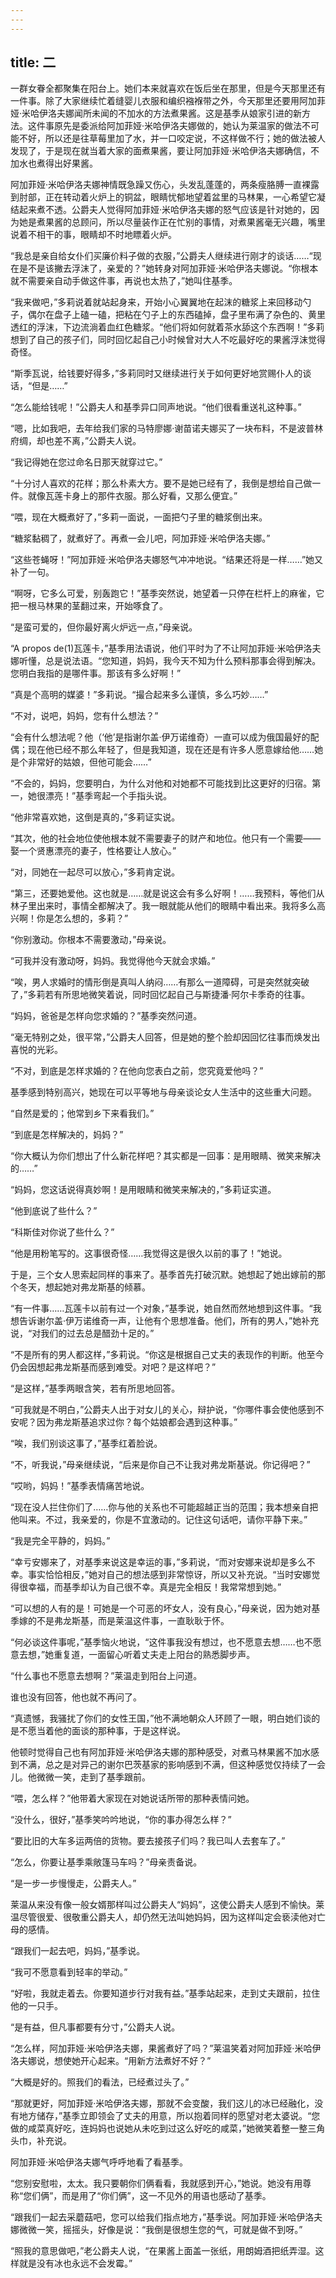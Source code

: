```yaml
---
---
---
```

title: 二
---




一群女眷全都聚集在阳台上。她们本来就喜欢在饭后坐在那里，但是今天那里还有一件事。除了大家继续忙着缝婴儿衣服和编织襁褓带之外，今天那里还要用阿加菲娅·米哈伊洛夫娜闻所未闻的不加水的方法煮果酱。这是基季从娘家引进的新方法。这件事原先是委派给阿加菲娅·米哈伊洛夫娜做的，她认为莱温家的做法不可能不好，所以还是往草莓里加了水，并一口咬定说，不这样做不行；她的做法被人发现了，于是现在就当着大家的面煮果酱，要让阿加菲娅·米哈伊洛夫娜确信，不加水也煮得出好果酱。

阿加菲娅·米哈伊洛夫娜神情既急躁又伤心，头发乱蓬蓬的，两条瘦胳膊一直裸露到肘部，正在转动着火炉上的铜盆，眼睛忧郁地望着盆里的马林果，一心希望它凝结起来煮不透。公爵夫人觉得阿加菲娅·米哈伊洛夫娜的怒气应该是针对她的，因为她是煮果酱的总顾问，所以尽量装作正在忙别的事情，对煮果酱毫无兴趣，嘴里说着不相干的事，眼睛却不时地瞟着火炉。

“我总是亲自给女仆们买廉价料子做的衣服，”公爵夫人继续进行刚才的谈话……“现在是不是该撇去浮沫了，亲爱的？”她转身对阿加菲娅·米哈伊洛夫娜说。“你根本就不需要亲自动手做这件事，再说也太热了，”她叫住基季。

“我来做吧，”多莉说着就站起身来，开始小心翼翼地在起沫的糖浆上来回移动勺子，偶尔在盘子上磕一磕，把粘在勺子上的东西磕掉，盘子里布满了杂色的、黄里透红的浮沫，下边流淌着血红色糖浆。“他们将如何就着茶水舔这个东西啊！”多莉想到了自己的孩子们，同时回忆起自己小时候曾对大人不吃最好吃的果酱浮沫觉得奇怪。

“斯季瓦说，给钱要好得多，”多莉同时又继续进行关于如何更好地赏赐仆人的谈话，“但是……”

“怎么能给钱呢！”公爵夫人和基季异口同声地说。“他们很看重送礼这种事。”

“嗯，比如我吧，去年给我们家的马特廖娜·谢苗诺夫娜买了一块布料，不是波普林府绸，却也差不离，”公爵夫人说。

“我记得她在您过命名日那天就穿过它。”

“十分讨人喜欢的花样；那么朴素大方。要不是她已经有了，我倒是想给自己做一件。就像瓦莲卡身上的那件衣服。那么好看，又那么便宜。”

“喂，现在大概煮好了，”多莉一面说，一面把勺子里的糖浆倒出来。

“糖浆黏稠了，就煮好了。再煮一会儿吧，阿加菲娅·米哈伊洛夫娜。”

“这些苍蝇呀！”阿加菲娅·米哈伊洛夫娜怒气冲冲地说。“结果还将是一样……”她又补了一句。

“啊呀，它多么可爱，别轰跑它！”基季突然说，她望着一只停在栏杆上的麻雀，它把一根马林果的茎翻过来，开始啄食了。

“是蛮可爱的，但你最好离火炉远一点，”母亲说。

“A propos de(1)瓦莲卡，”基季用法语说，他们平时为了不让阿加菲娅·米哈伊洛夫娜听懂，总是说法语。“您知道，妈妈，我今天不知为什么预料那事会得到解决。您明白我指的是哪件事。那该有多么好啊！”

“真是个高明的媒婆！”多莉说。“撮合起来多么谨慎，多么巧妙……”

“不对，说吧，妈妈，您有什么想法？”

“会有什么想法呢？他（‘他’是指谢尔盖·伊万诺维奇）一直可以成为俄国最好的配偶；现在他已经不那么年轻了，但是我知道，现在还是有许多人愿意嫁给他……她是个非常好的姑娘，但他可能会……”

“不会的，妈妈，您要明白，为什么对他和对她都不可能找到比这更好的归宿。第一，她很漂亮！”基季弯起一个手指头说。

“他非常喜欢她，这倒是真的，”多莉证实说。

“其次，他的社会地位使他根本就不需要妻子的财产和地位。他只有一个需要——娶一个贤惠漂亮的妻子，性格要让人放心。”

“对，同她在一起尽可以放心，”多莉肯定说。

“第三，还要她爱他。这也就是……就是说这会有多么好啊！……我预料，等他们从林子里出来时，事情全都解决了。我一眼就能从他们的眼睛中看出来。我将多么高兴啊！你是怎么想的，多莉？”

“你别激动。你根本不需要激动，”母亲说。

“可我并没有激动呀，妈妈。我觉得他今天就会求婚。”

“唉，男人求婚时的情形倒是真叫人纳闷……有那么一道障碍，可是突然就突破了，”多莉若有所思地微笑着说，同时回忆起自己与斯捷潘·阿尔卡季奇的往事。

“妈妈，爸爸是怎样向您求婚的？”基季突然问道。

“毫无特别之处，很平常，”公爵夫人回答，但是她的整个脸却因回忆往事而焕发出喜悦的光彩。

“不对，到底是怎样求婚的？在他向您表白之前，您究竟爱他吗？”

基季感到特别高兴，她现在可以平等地与母亲谈论女人生活中的这些重大问题。

“自然是爱的；他常到乡下来看我们。”

“到底是怎样解决的，妈妈？”

“你大概认为你们想出了什么新花样吧？其实都是一回事：是用眼睛、微笑来解决的……”

“妈妈，您这话说得真妙啊！是用眼睛和微笑来解决的，”多莉证实道。

“他到底说了些什么？”

“科斯佳对你说了些什么？”

“他是用粉笔写的。这事很奇怪……我觉得这是很久以前的事了！”她说。

于是，三个女人思索起同样的事来了。基季首先打破沉默。她想起了她出嫁前的那个冬天，想起她对弗龙斯基的倾慕。

“有一件事……瓦莲卡以前有过一个对象，”基季说，她自然而然地想到这件事。“我想告诉谢尔盖·伊万诺维奇一声，让他有个思想准备。他们，所有的男人，”她补充说，“对我们的过去总是醋劲十足的。”

“不是所有的男人都这样，”多莉说。“你这是根据自己丈夫的表现作的判断。他至今仍会因想起弗龙斯基而感到难受。对吧？是这样吧？”

“是这样，”基季两眼含笑，若有所思地回答。

“可我就是不明白，”公爵夫人出于对女儿的关心，辩护说，“你哪件事会使他感到不安呢？因为弗龙斯基追求过你？每个姑娘都会遇到这种事。”

“唉，我们别谈这事了，”基季红着脸说。

“不，听我说，”母亲继续说，“后来是你自己不让我对弗龙斯基说。你记得吧？”

“哎哟，妈妈！”基季表情痛苦地说。

“现在没人拦住你们了……你与他的关系也不可能超越正当的范围；我本想亲自把他叫来。不过，我亲爱的，你是不宜激动的。记住这句话吧，请你平静下来。”

“我是完全平静的，妈妈。”

“幸亏安娜来了，对基季来说这是幸运的事，”多莉说，“而对安娜来说却是多么不幸。事实恰恰相反，”她对自己的想法感到非常惊讶，所以又补充说。“当时安娜觉得很幸福，而基季却认为自己很不幸。真是完全相反！我常常想到她。”

“可以想的人有的是！可她是一个可恶的坏女人，没有良心，”母亲说，因为她对基季嫁的不是弗龙斯基，而是莱温这件事，一直耿耿于怀。

“何必谈这件事呢，”基季恼火地说，“这件事我没有想过，也不愿意去想……也不愿意去想，”她重复道，一面留心听着丈夫走上阳台的熟悉脚步声。

“什么事也不愿意去想啊？”莱温走到阳台上问道。

谁也没有回答，他也就不再问了。

“真遗憾，我骚扰了你们的女性王国，”他不满地朝众人环顾了一眼，明白她们谈的是不愿当着他的面谈的那种事，于是这样说。

他顿时觉得自己也有阿加菲娅·米哈伊洛夫娜的那种感受，对煮马林果酱不加水感到不满，总之是对异己的谢尔巴茨基家的影响感到不满，但这种感觉仅持续了一会儿。他微微一笑，走到了基季跟前。

“喂，怎么样？”他带着大家现在对她说话所带的那种表情问她。

“没什么，很好，”基季笑吟吟地说，“你的事办得怎么样？”

“要比旧的大车多运两倍的货物。要去接孩子们吗？我已叫人去套车了。”

“怎么，你要让基季乘敞篷马车吗？”母亲责备说。

“是一步一步慢慢走，公爵夫人。”

莱温从来没有像一般女婿那样叫过公爵夫人“妈妈”，这使公爵夫人感到不愉快。莱温尽管很爱、很敬重公爵夫人，却仍然无法叫她妈妈，因为这样叫定会亵渎他对亡母的感情。

“跟我们一起去吧，妈妈，”基季说。

“我可不愿意看到轻率的举动。”

“好啦，我就走着去。你要知道步行对我有益。”基季站起来，走到丈夫跟前，拉住他的一只手。

“是有益，但凡事都要有分寸，”公爵夫人说。

“怎么样，阿加菲娅·米哈伊洛夫娜，果酱煮好了吗？”莱温笑着对阿加菲娅·米哈伊洛夫娜说，想使她开心起来。“用新方法煮好不好？”

“大概是好的。照我们的看法，已经煮过头了。”

“那就更好，阿加菲娅·米哈伊洛夫娜，那就不会变酸，我们这儿的冰已经融化，没有地方储存，”基季立即领会了丈夫的用意，所以抱着同样的愿望对老太婆说。“您做的咸菜真好吃，连妈妈也说她从未吃到过这么好吃的咸菜，”她微笑着整一整三角头巾，补充说。

阿加菲娅·米哈伊洛夫娜气呼呼地看了看基季。

“您别安慰啦，太太。我只要朝你们俩看看，我就感到开心，”她说。她没有用尊称“您们俩”，而是用了“你们俩”，这一不见外的用语也感动了基季。

“跟我们一起去采蘑菇吧，您可以给我们指点地方，”基季说。阿加菲娅·米哈伊洛夫娜微微一笑，摇摇头，好像是说：“我倒是很想生您的气，可就是做不到呀。”

“照我的意思做吧，”老公爵夫人说，“在果酱上面盖一张纸，用朗姆酒把纸弄湿。这样就是没有冰也永远不会发霉。”